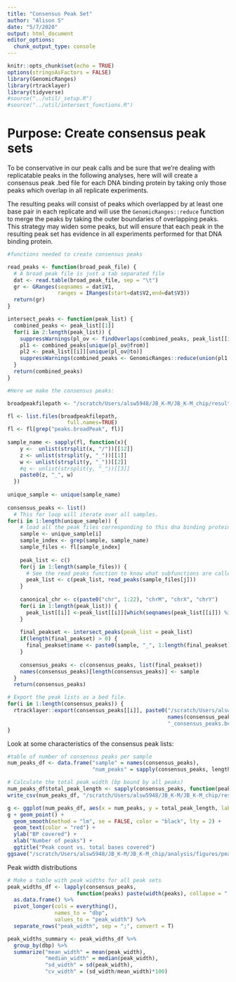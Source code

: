 ```yaml
---
title: "Consensus Peak Set"
author: "Alison S"
date: "5/7/2020"
output: html_document
editor_options: 
  chunk_output_type: console
---
```


```r
knitr::opts_chunk$set(echo = TRUE)
options(stringsAsFactors = FALSE)
library(GenomicRanges)
library(rtracklayer)
library(tidyverse)
#source("../util/_setup.R")
#source("../util/intersect_functions.R")
```


# Purpose: Create consensus peak sets

To be conservative in our peak calls and be sure that we're dealing with replicatable peaks in the following analyses, here will will create a consensus peak .bed file for each DNA binding protein by taking only those peaks which overlap in all replicate experiments. 

The resulting peaks will consist of peaks which overlapped by at least one base pair in each replicate and will use the `GenomicRanges::reduce` function to merge the peaks by taking the outer boundaries of overlapping peaks. This strategy may widen some peaks, but will ensure that each peak in the resulting peak set has evidence in all experiments performed for that DNA binding protein. 


```r
#functions needed to create consensus peaks

read_peaks <- function(broad_peak_file) {
  # A broad peak file is just a tab separated file 
  dat <- read.table(broad_peak_file, sep = "\t")
  gr <- GRanges(seqnames = dat$V1,
                ranges = IRanges(start=dat$V2,end=dat$V3))
  return(gr)
}

intersect_peaks <- function(peak_list) {
  combined_peaks <- peak_list[[1]]
  for(i in 2:length(peak_list)) {
    suppressWarnings(pl_ov <- findOverlaps(combined_peaks, peak_list[[i]]))
    pl1 <- combined_peaks[unique(pl_ov@from)]
    pl2 <- peak_list[[i]][unique(pl_ov@to)]
    suppressWarnings(combined_peaks <- GenomicRanges::reduce(union(pl1, pl2)))
  }
  return(combined_peaks)
}

```


```r
#Here we make the consensus peaks:

broadpeakfilepath <- "/scratch/Users/alsw5948/JB_K-M/JB_K-M_chip/results/bwa/mergedLibrary/macs/broadPeak"

fl <- list.files(broadpeakfilepath, 
                   full.names=TRUE)
fl <- fl[grep("peaks.broadPeak", fl)]
  
sample_name <- sapply(fl, function(x){
    y <-  unlist(strsplit(x, "/"))[[12]]
    z <- unlist(strsplit(y, "_"))[[1]]
    w <- unlist(strsplit(y, "_"))[[2]]
    #q <- unlist(strsplit(y, "_"))[[3]]
    paste0(z, "_", w)
  })
  
unique_sample <- unique(sample_name)
  
consensus_peaks <- list()
  # This for loop will iterate over all samples.
for(i in 1:length(unique_sample)) {
    # load all the peak files corresponding to this dna binding proteins.
    sample <- unique_sample[i]
    sample_index <- grep(sample, sample_name)
    sample_files <- fl[sample_index]
    
    peak_list <- c()
    for(j in 1:length(sample_files)) {
      # See the read peaks function to know what subfunctions are called.
      peak_list <- c(peak_list, read_peaks(sample_files[j]))
    }
    
    canonical_chr <- c(paste0("chr", 1:22), "chrM", "chrX", "chrY")
    for(i in 1:length(peak_list)) {
      peak_list[[i]] <-peak_list[[i]][which(seqnames(peak_list[[i]]) %in% canonical_chr)]
    }
    
    final_peakset <- intersect_peaks(peak_list = peak_list)
    if(length(final_peakset) > 0) {
      final_peakset$name <- paste0(sample, "_", 1:length(final_peakset))
    }
    
    consensus_peaks <- c(consensus_peaks, list(final_peakset))
    names(consensus_peaks)[length(consensus_peaks)] <- sample
  }
  return(consensus_peaks)

```


```r
# Export the peak lists as a bed file.
for(i in 1:length(consensus_peaks)) {
  rtracklayer::export(consensus_peaks[[i]], paste0("/scratch/Users/alsw5948/JB_K-M/JB_K-M_chip/results/consensus_peaks/",
                                                   names(consensus_peaks)[i], 
                                                   "_consensus_peaks.bed"))
}
```

Look at some characteristics of the consensus peak lists:

```r
#table of number of consensus peaks per sample
num_peaks_df <- data.frame("sample" = names(consensus_peaks),
                           "num_peaks" = sapply(consensus_peaks, length))

# Calculate the total peak width (bp bound by all peaks)
num_peaks_df$total_peak_length <- sapply(consensus_peaks, function(peaks) sum(width(peaks)))
write_csv(num_peaks_df, "/scratch/Users/alsw5948/JB_K-M/JB_K-M_chip/results/consensus_peaks/number_of_peaks_per_dbp.csv")

g <- ggplot(num_peaks_df, aes(x = num_peaks, y = total_peak_length, label = sample))
g + geom_point() + 
  geom_smooth(method = "lm", se = FALSE, color = "black", lty = 2) +
  geom_text(color = "red") +
  ylab("BP covered") +
  xlab("Number of peaks") +
  ggtitle("Peak count vs. total bases covered")
ggsave("/scratch/Users/alsw5948/JB_K-M/JB_K-M_chip/analysis/figures/peak_count_vs_peak_length.pdf", width = 12, height = 5)
```

Peak width distributions

```r
# Make a table with peak widths for all peak sets
peak_widths_df <- lapply(consensus_peaks, 
                      function(peaks) paste(width(peaks), collapse = ";")) %>%
  as.data.frame() %>%
  pivot_longer(cols = everything(),
               names_to = "dbp",
               values_to = "peak_width") %>%
  separate_rows("peak_width", sep = ";", convert = T)

peak_widths_summary <- peak_widths_df %>% 
  group_by(dbp) %>%
  summarize("mean_width" = mean(peak_width),
            "median_width" = median(peak_width),
            "sd_width" = sd(peak_width),
            "cv_width" = (sd_width/mean_width)*100)
```

